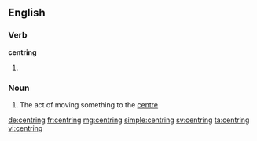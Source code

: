 ==English==

===Verb===
'''centring'''

# {{present participle of|centre}}

===Noun===
{{en-noun}}

# The act of moving something to the [[centre]]

[[de:centring]]
[[fr:centring]]
[[mg:centring]]
[[simple:centring]]
[[sv:centring]]
[[ta:centring]]
[[vi:centring]]